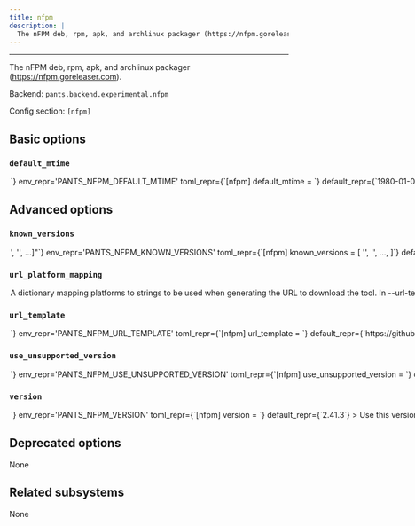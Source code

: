 ```yaml
---
title: nfpm
description: |
  The nFPM deb, rpm, apk, and archlinux packager (https://nfpm.goreleaser.com).
---
```



---

The nFPM deb, rpm, apk, and archlinux packager (https://nfpm.goreleaser.com).

Backend: <span className="color--primary">`pants.backend.experimental.nfpm`</span>

Config section: <span className="color--primary">`[nfpm]`</span>

<span className={styles.options}>

## Basic options

### `default_mtime`

<Option
  cli_repr={`--nfpm-default-mtime=<str>`}
  env_repr='PANTS_NFPM_DEFAULT_MTIME'
  toml_repr={`[nfpm]
default_mtime = <str>`}
  default_repr={`1980-01-01T00:00:00Z`}
  target_field_name='nfpm_default_mtime'
>

The file modification time as an RFC 3339 formatted string.

For example: 2008-01-02T15:04:05Z

The format is defined in RFC 3339: https://rfc-editor.org/rfc/rfc3339.html

This option sets the default value for: - the `package_mtime` field on `nfpm_*_package` targets, and - the `file_mtime` field on `nfpm_content_*` targets.

The default value is &#x27;1980-01-01T00:00:00Z&#x27;. You may also set the SOURCE_DATE_EPOCH environment variable to override this default.

See also: https://reproducible-builds.org/docs/timestamps/

</Option>

## Advanced options

### `known_versions`

<Option
  cli_repr={`--nfpm-known-versions="['<str>', '<str>', ...]"`}
  env_repr='PANTS_NFPM_KNOWN_VERSIONS'
  toml_repr={`[nfpm]
known_versions = [
    '<str>',
    '<str>',
    ...,
]`}
  default_repr={`[\n  "2.41.3|macos_x86_64|ad200ce58db4a980b79a6cf182ae69e4b3ffc6f30af722396ba4dadaa54a535e|5735548",\n  "2.41.3|macos_arm64|8f053cb9e01ffaa32b929dbf73d34f0a81d135044751f8d4138a418064ee5ae5|5370742",\n  "2.41.3|linux_x86_64|22aa6d3bc2ec239d62d3d190bcb036a47f2b24e0c3c6edfccebb6a55fbb2078e|5642686",\n  "2.41.3|linux_arm64|f20852f79109c8a77cb19150d26fc5c5a0d3bbde33bf46a76341e434ea411225|5174782",\n  "2.38.0|win_x86_64|3124f9bb838410ef98eebfed2267670790ce6bb262ae2a6ca1938a69e087593b|5389117",\n  "2.38.0|win_arm64|1a9c7fcd50eb105231f6f6f6cb90d7cdf50e6c34665eb6e881a185387ad158b1|4888861",\n  "2.38.0|macos_x86_64|781420f18ed6bd84a437fe3b272c1b1a03bad546aaaf4f7251b21c25a24ce32b|5294310",\n  "2.38.0|macos_arm64|48788831696cf056b1a0f9f52e187dbb65c191f5488962696ab3b98fff9f7821|4978997",\n  "2.38.0|linux_x86_64|d9eebe93ee2832cfc8435b3f79ee92a845f1e5fbb99db5a3777a0013e175170d|5196368",\n  "2.38.0|linux_arm64|e63be8d586d7c8f6af06945956aa29fb88388caa19d7c5b652f41ae37a155b27|4780662"\n]`}
>

Known versions to verify downloads against.

Each element is a pipe-separated string of `version|platform|sha256|length` or
`version|platform|sha256|length|url_override`, where:

- `version` is the version string
- `platform` is one of `[linux_arm64,linux_x86_64,macos_arm64,macos_x86_64]`
- `sha256` is the 64-character hex representation of the expected sha256
  digest of the download file, as emitted by `shasum -a 256`
- `length` is the expected length of the download file in bytes, as emitted by
  `wc -c`
- (Optional) `url_override` is a specific url to use instead of the normally
  generated url for this version

E.g., `3.1.2|macos_x86_64|6d0f18cd84b918c7b3edd0203e75569e0c7caecb1367bbbe409b44e28514f5be|42813`.
and `3.1.2|macos_arm64 |aca5c1da0192e2fd46b7b55ab290a92c5f07309e7b0ebf4e45ba95731ae98291|50926|https://example.mac.org/bin/v3.1.2/mac-aarch64-v3.1.2.tgz`.

Values are space-stripped, so pipes can be indented for readability if necessary.

</Option>

### `url_platform_mapping`

<Option
  cli_repr={`--nfpm-url-platform-mapping="{'key1': val1, 'key2': val2, ...}"`}
  env_repr='PANTS_NFPM_URL_PLATFORM_MAPPING'
  toml_repr={`[nfpm.url_platform_mapping]
key1 = val1
key2 = val2
...`}
  default_repr={`{\n  "linux_arm64": "Linux_arm64.tar.gz",\n  "linux_x86_64": "Linux_x86_64.tar.gz",\n  "macos_arm64": "Darwin_arm64.tar.gz",\n  "macos_x86_64": "Darwin_x86_64.tar.gz",\n  "win_arm64": "Windows_arm64.zip",\n  "win_x86_64": "Windows_x86_64.zip"\n}`}
>

A dictionary mapping platforms to strings to be used when generating the URL to download the tool.

In `--url-template`, anytime the `{platform}` string is used, Pants will determine the current platform, and substitute `{platform}` with the respective value from your dictionary.

For example, if you define `{"macos_x86_64": "apple-darwin", "linux_x86_64": "unknown-linux"}`, and run Pants on Linux with an intel architecture, then `{platform}` will be substituted in the `--url-template` option with `unknown-linux`.

</Option>

### `url_template`

<Option
  cli_repr={`--nfpm-url-template=<str>`}
  env_repr='PANTS_NFPM_URL_TEMPLATE'
  toml_repr={`[nfpm]
url_template = <str>`}
  default_repr={`https://github.com/goreleaser/nfpm/releases/download/v{version}/nfpm_{version}_{platform}`}
>

URL to download the tool, either as a single binary file or a compressed file (e.g. zip file). You can change this to point to your own hosted file, e.g. to work with proxies or for access via the filesystem through a `file:$abspath` URL (e.g. `file:/this/is/absolute`, possibly by [templating the buildroot in a config file](https://www.pantsbuild.org/2.31/docs/using-pants/key-concepts/options#config-file-entries)).

Use `{version}` to have the value from `--version` substituted, and `{platform}` to have a value from `--url-platform-mapping` substituted in, depending on the current platform. For example, https://github.com/.../protoc-&#123;version&#125;-&#123;platform&#125;.zip.

</Option>

### `use_unsupported_version`

<Option
  cli_repr={`--nfpm-use-unsupported-version=<UnsupportedVersionUsage>`}
  env_repr='PANTS_NFPM_USE_UNSUPPORTED_VERSION'
  toml_repr={`[nfpm]
use_unsupported_version = <UnsupportedVersionUsage>`}
  one_of='error, warning'
  default_repr={`error`}
>

What action to take in case the requested version of nFPM is not supported.

Supported nFPM versions: unspecified

</Option>

### `version`

<Option
  cli_repr={`--nfpm-version=<str>`}
  env_repr='PANTS_NFPM_VERSION'
  toml_repr={`[nfpm]
version = <str>`}
  default_repr={`2.41.3`}
>

Use this version of nFPM.

</Option>

## Deprecated options

None

## Related subsystems

None

</span>
